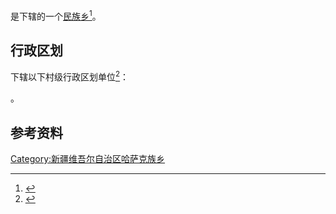 {{中国乡级行政区|65/23/02/200/000}}

'''{{PAGENAMEBASE}}'''是{{PRC admin/fullname|65/23/02/200/000|3}}下辖的一个[[民族乡|民族乡]]<ref>{{PRC admin/ref sgc|{{PRC admin/parent|65/23/02/200/000}}}}</ref>。

== 行政区划 ==
{{PAGENAMEBASE}}下辖以下村级行政区划单位<ref>{{PRC admin/ref sgc|65/23/02/200/000}}</ref>：

{{PRC admin/children|65/23/02/200/000}}。

== 参考资料 ==
{{reflist}}

{{新疆行政区划小作品}}
{{PRC admin/navcat|65/23/02/200/000}}
[[Category:新疆维吾尔自治区哈萨克族乡|Category:新疆维吾尔自治区哈萨克族乡]]